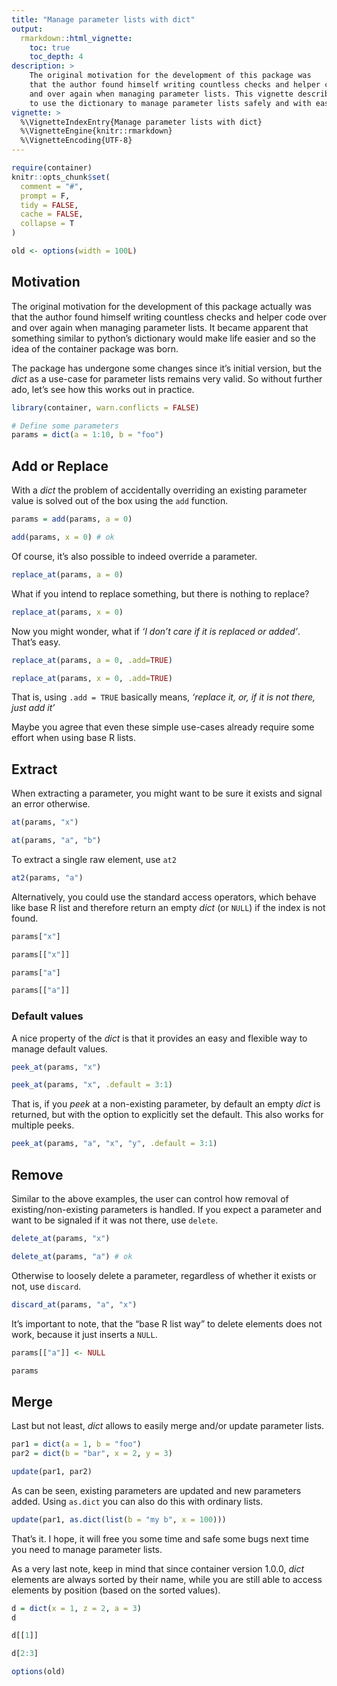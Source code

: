 ---
title: "Manage parameter lists with dict"
output:
  rmarkdown::html_vignette:
    toc: true
    toc_depth: 4
description: >
    The original motivation for the development of this package was
    that the author found himself writing countless checks and helper code over
    and over again when managing parameter lists. This vignette describes how
    to use the dictionary to manage parameter lists safely and with ease.
vignette: >
  %\VignetteIndexEntry{Manage parameter lists with dict}
  %\VignetteEngine{knitr::rmarkdown}
  %\VignetteEncoding{UTF-8}
---

```{r knitr-setup, include = FALSE}
require(container)
knitr::opts_chunk$set(
  comment = "#",
  prompt = F,
  tidy = FALSE,
  cache = FALSE,
  collapse = T
)

old <- options(width = 100L)
```


## Motivation

The original motivation for the development of this package actually was that
the author found himself writing countless checks and helper code over and over
again when managing parameter lists.
It became apparent that something similar to python's
dictionary would make life easier and so the idea of the container
package was born.

The package has undergone some changes since it's initial version,
but the *dict* as a use-case for parameter lists remains very valid.
So without further ado, let's see how this works out in practice.

```{r}
library(container, warn.conflicts = FALSE)

# Define some parameters
params = dict(a = 1:10, b = "foo")
```


## Add or Replace
With a *dict* the problem of accidentally overriding an existing
parameter value is solved out of the box using the `add` function.

```{r, error = TRUE}
params = add(params, a = 0)

add(params, x = 0) # ok
```

Of course, it's also possible to indeed override a parameter.
```{r}
replace_at(params, a = 0)
```

What if you intend to replace something, but there is nothing to replace?
```{r, error = TRUE}
replace_at(params, x = 0)
```

Now you might wonder, what if *'I don't care if it is replaced or added'*.
That's easy.
```{r, error = TRUE}
replace_at(params, a = 0, .add=TRUE)

replace_at(params, x = 0, .add=TRUE)
```

That is, using `.add = TRUE` basically means, *'replace it, or, if it is not
there, just add it'*

Maybe you agree that even these simple use-cases already require some effort
when using base R lists.

## Extract
When extracting a parameter, you might want to be sure it exists and signal an
error otherwise.
```{r, error = TRUE}
at(params, "x")

at(params, "a", "b")
```

To extract a single raw element, use `at2`
```{r}
at2(params, "a")
```


Alternatively, you could use the standard access operators, which behave
like base R list and therefore return an empty *dict* (or `NULL`) if the
index is not found.
```{r}
params["x"]

params[["x"]]

params["a"]

params[["a"]]
```

### Default values
A nice property of the *dict* is that it provides an easy and flexible way to
manage default values.
```{r}
peek_at(params, "x")

peek_at(params, "x", .default = 3:1)
```

That is, if you *peek* at a non-existing parameter, by default an empty *dict*
is returned, but with the option to explicitly set the default. This also works
for multiple peeks.
```{r}
peek_at(params, "a", "x", "y", .default = 3:1)
```

## Remove
Similar to the above examples, the user can control how removal of
existing/non-existing parameters is handled. If you expect a parameter and
want to be signaled if it was not there, use `delete`.
```{r, error = TRUE}
delete_at(params, "x")

delete_at(params, "a") # ok
```

Otherwise to loosely delete a parameter, regardless of whether it
exists or not, use `discard`.
```{r}
discard_at(params, "a", "x")
```

It's important to note, that the "base R list way" to delete elements does not
work, because it just inserts a `NULL`.
```{r}
params[["a"]] <- NULL

params
```


## Merge
Last but not least, *dict* allows to easily merge and/or update parameter lists.
```{r}
par1 = dict(a = 1, b = "foo")
par2 = dict(b = "bar", x = 2, y = 3)

update(par1, par2)
```

As can be seen, existing parameters are updated and new parameters added.
Using `as.dict` you can also do this with ordinary lists.
```{r}
update(par1, as.dict(list(b = "my b", x = 100)))
```

That's it. I hope, it will free you some time and safe some bugs next time you
need to manage parameter lists.

As a very last note, keep in mind that since container version 1.0.0, *dict*
elements are always sorted by their name, while you are still able to
access elements by position (based on the sorted values).
```{r}
d = dict(x = 1, z = 2, a = 3)
d

d[[1]]

d[2:3]
```


```{r, include = FALSE}
options(old)
```

